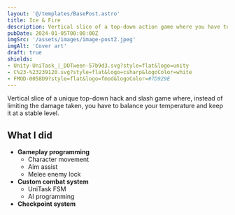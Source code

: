 ```yaml
---
layout: '@/templates/BasePost.astro'
title: Ice & Fire
description: Vertical slice of a top-down action game where you have to balance your temperature to stay alive.
pubDate: 2024-01-05T00:00:00Z
imgSrc: '/assets/images/image-post2.jpeg'
imgAlt: 'Cover art'
draft: true
shields:
- Unity-UniTask_|_DOTween-57b9d3.svg?style=flat&logo=unity
- C%23-%23239120.svg?style=flat&logo=csharp&logoColor=white
- FMOD-0058D9?style=flat&logo=fmod&logoColor=#7D929E
---
```


Vertical slice of a unique top-down hack and slash game where, instead of limiting the damage taken,
you have to balance your temperature and keep it at a stable level.

<ProjectDetails
  role='Lead Developer'
  company='N/A'
  platforms='PC'
  time='2 years'
/>

## What I did

- **Gameplay programming**
  - Character movement
  - Aim assist
  - Melee enemy lock
- **Custom combat system**
  - UniTask FSM
  - AI programming
- **Checkpoint system**
